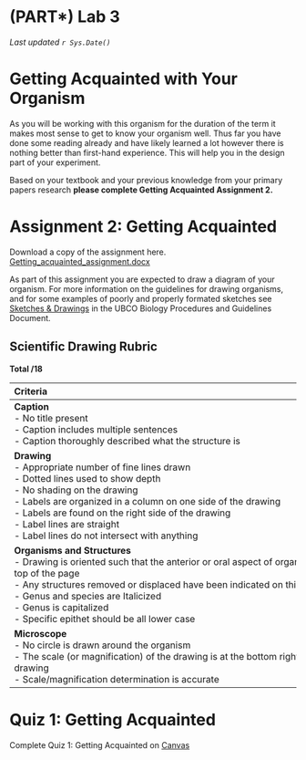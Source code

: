 # (PART\*) Lab 3 {-}

*Last updated `r Sys.Date()`*

# Getting Acquainted with Your Organism {-}

As you will be working with this organism for the duration of the term it makes most sense to get to know your organism well. Thus far you have done some reading already and have likely learned a lot however there is nothing better than first-hand experience.  This will help you in the design part of your experiment.

Based on your textbook and your previous knowledge from your primary papers research **please complete Getting Acquainted Assignment 2.**

# Assignment 2: Getting Acquainted {-}

Download a copy of the assignment here. [Getting_acquainted_assignment.docx](https://osf.io/download/xz2rk)

As part of this assignment you are expected to draw a diagram of your organism. For more information on the guidelines for drawing organisms, and for some examples of poorly and properly formated sketches see [Sketches & Drawings](https://ubco-biology.github.io/Procedures-and-Guidelines/sketches-drawings.html) in the UBCO Biology Procedures and Guidelines Document. 

## Scientific Drawing Rubric {-}

**Total\ /18**

| <span style="display: inline-block; width:600px">Criteria</span> | Pts |
| :--- | :--- |
| **Caption**<br /> - No title present<br /> - Caption includes multiple sentences<br /> - Caption thoroughly described what the structure is | 3 |
| **Drawing**<br /> - Appropriate number of fine lines drawn <br /> - Dotted lines used to show depth <br /> - No shading on the drawing <br /> - Labels are organized in a column on one side of the drawing <br /> - Labels are found on the right side of the drawing <br /> - Label lines are straight <br /> - Label lines do not intersect with anything | 7 |
| **Organisms and Structures**<br /> - Drawing is oriented such that the anterior or oral aspect of organism is at the top of the page<br /> - Any structures removed or displaced have been indicated on this drawing<br /> - Genus and species are Italicized<br /> - Genus is capitalized<br /> - Specific epithet should be all lower case | 5 |
| **Microscope**<br /> - No circle is drawn around the organism<br /> - The scale (or magnification) of the drawing is at the bottom right of the drawing<br /> - Scale/magnification determination is accurate | 3 |

# Quiz 1: Getting Acquainted {-}

Complete Quiz 1: Getting Acquainted on [Canvas](https://canvas.ubc.ca/courses/113910)


  
  




